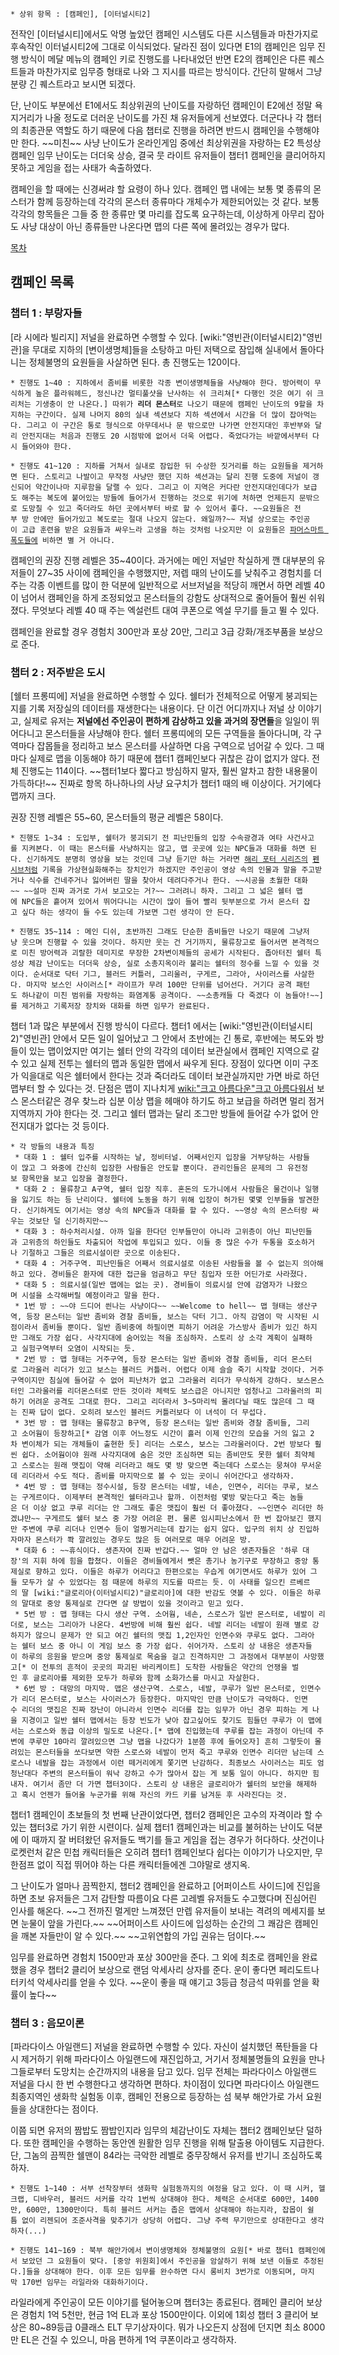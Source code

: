  * 상위 항목 : [캠페인], [이터널시티2]

전작인 [이터널시티]에서도 악명 높았던 캠페인 시스템도 다른 시스템들과 마찬가지로 후속작인 이터널시티2에 그대로 이식되었다. 달라진 점이 있다면 E1의 캠페인은 임무 진행 방식이 메달 메뉴의 캠페인 키로 진행도를 나타내었던 반면 E2의 캠페인은 다른 퀘스트들과 마찬가지로 임무증 형태로 나와 그 지시를 따르는 방식이다. 간단히 말해서 그냥 분량 긴 퀘스트라고 보시면 되겠다.

단, 난이도 부분에선 E1에서도 최상위권의 난이도를 자랑하던 캠페인이 E2에선 정말 욕지거리가 나올 정도로 더러운 난이도를 가진 채 유저들에게 선보였다. 더군다나 각 챕터의 최종관문 역할도 하기 때문에 다음 챕터로 진행을 하려면 반드시 캠페인을 수행해야만 한다. ~~미친~~ 사냥 난이도가 온라인게임 중에선 최상위권을 자랑하는 E2 특성상 캠페인 임무 난이도는 더더욱 상승, 결국 뭇 라이트 유저들이 챕터1 캠페인을 클리어하지 못하고 게임을 접는 사태가 속출하였다.

캠페인을 할 때에는 신경써랴 할 요령이 하나 있다. 캠페인 맵 내에는 보통 몇 종류의 몬스터가 함께 등장하는데 각각의 몬스터 종류마다 개체수가 제한되어있는 것 같다. 보통 각각의 항목들은 그들 중 한 종류만 몇 마리를 잡도록 요구하는데, 이상하게 아무리 잡아도 사냥 대상이 아닌 종류들만 나온다면 맵의 다른 쪽에 몰려있는 경우가 많다.

[[목차]]

== 캠페인 목록 ==

=== 챕터 1 : 부랑자들 ===
[라 시에라 빌리지] 저널을 완료하면 수행할 수 있다. [wiki:"영빈관(이터널시티2)"영빈관]을 무대로 지하의 [변이생명체]들을 소탕하고 마틴 저택으로 잠입해 실내에서 돌아다니는 정체불명의 요원들을 사살하면 된다. 총 진행도는 120이다.

 * 진행도 1~40 : 지하에서 좀비를 비롯한 각종 변이생명체들을 사냥해야 한다. 방어력이 무식하게 높은 플라워헤드, 정신나간 멀티풀샷을 난사하는 쉬 크리쳐[* 다행인 것은 여기 쉬 크리처는 기생충이 안 나온다.] 따위가 '''리더 몬스터'''로 나오기 때문에 캠페인 난이도의 9할을 차지하는 구간이다. 실제 나머지 80의 실내 섹션보다 지하 섹션에서 시간을 더 많이 잡아먹는다. 그리고 이 구간은 통로 형식으로 아무데서나 문 밖으로만 나가면 안전지대인 후반부와 달리 안전지대는 처음과 진행도 20 시점밖에 없어서 더욱 어렵다. 죽었다가는 바깥에서부터 다시 들어와야 한다.

 * 진행도 41~120 : 지하를 거쳐서 실내로 잠입한 뒤 수상한 짓거리를 하는 요원들을 제거하면 된다. 스토리고 나발이고 무작정 사냥만 했던 지하 섹션과는 달리 진행 도중에 저널이 갱신되어 약간이나마 지루함을 달랠 수 있다. 그리고 이 지역은 커다란 안전지대인데다가 보급도 해주는 복도에 붙어있는 방들에 들어가서 진행하는 것으로 위기에 처하면 언제든지 문밖으로 도망칠 수 있고 죽더라도 하던 곳에서부터 바로 할 수 있어서 좋다. ~~요원들은 전부 방 안에만 들어가있고 복도로는 절대 나오지 않는다. 왜일까?~~ 저널 상으로는 주인공이 고급 훈련을 받은 요원들과 싸우느라 고생을 하는 것처럼 나오지만 이 요원들은 [[파머스마트 폭도]]들에 비하면 별 거 아니다.

캠페인의 권장 진행 레벨은 35~40이다. 과거에는 메인 저널만 착실하게 깬 대부분의 유저들이 27~35 사이에 캠페인을 수행했지만, 저렙 때의 난이도를 낮춰주고 경험치를 더 주는 각종 이벤트를 많이 한 덕분에 일반적으로 서브저널을 적당히 깨면서 하면 레벨 40이 넘어서 캠페인을 하게 조정되었고 몬스터들의 강함도 상대적으로 줄어들어 훨씬 쉬워졌다. 무엇보다 레벨 40 때 주는 엑설런트 대여 쿠폰으로 엑설 무기를 들고 뛸 수 있다.

캠페인을 완료할 경우 경험치 300만과 포상 20만, 그리고 3급 강화/개조부품을 보상으로 준다.

=== 챕터 2 : 저주받은 도시 ===
[쉘터 프롱띠에] 저널을 완료하면 수행할 수 있다. 쉘터가 전체적으로 어떻게 붕괴되는지를 기록 저장실의 데이터를 재생한다는 내용이다. 단 이건 어디까지나 저널 상 이야기고, 실제로 유저는 '''저널에선 주인공이 편하게 감상하고 있을 과거의 장면들'''을 일일이 뛰어다니고 몬스터들을 사냥해야 한다. 쉘터 프롱띠에의 모든 구역들을 돌아다니며, 각 구역마다 잡몹들을 정리하고 보스 몬스터를 사살하면 다음 구역으로 넘어갈 수 있다. 그 때마다 실제로 맵을 이동해야 하기 때문에 챕터1 캠페인보다 귀찮은 감이 없지가 않다. 전체 진행도는 114이다. ~~챕터1보다 짧다고 방심하지 말자, 훨씬 알차고 참한 내용물이 가득하다!~~ 진짜로 항목 하나하나의 사냥 요구치가 챕터1 때의 배 이상이다. 거기에다 맵까지 크다.

권장 진행 레벨은 55~60, 몬스터들의 평균 레벨은 58이다.

 * 진행도 1~34 : 도입부, 쉘터가 붕괴되기 전 피난민들의 입장 수속광경과 여타 사건사고를 지켜본다. 이 때는 몬스터를 사냥하지는 않고, 맵 곳곳에 있는 NPC들과 대화를 하면 된다. 신기하게도 분명히 영상을 보는 것인데 그냥 듣기만 하는 거라면 [[해리 포터 시리즈]]의 [[펜시브]]처럼 기록을 가상현실화해주는 장치인가 하겠지만 주인공이 영상 속의 인물과 말을 주고받거나 식수를 건네주거나 잃어버린 딸을 찾아서 데려다주거나 한다. ~~시공을 초월한 대화~~ ~~설마 진짜 과거로 가서 보고오는 거?~~ 그러려니 하자. 그리고 그 넓은 쉘터 맵에 NPC들은 흩어져 있어서 뛰어다니는 시간이 많이 들어 빨리 뒷부분으로 가서 몬스터 잡고 싶다 하는 생각이 들 수도 있는데 가보면 그런 생각이 안 든다.

 * 진행도 35~114 : 메인 디쉬, 초반까진 그래도 단순한 좀비들만 나오기 때문에 그냥저냥 웃으며 진행할 수 있을 것이다. 하지만 웃는 건 거기까지, 물류창고로 들어서면 본격적으로 미친 방어력과 괴랄한 데미지로 무장한 2차변이체들의 공세가 시작된다. 좁아터진 쉘터 특성상 체감 난이도는 더더욱 상승, 실로 소총지옥이라 불리는 쉘터의 정수를 느낄 수 있을 것이다. 순서대로 닥터 기그, 블러드 커틀러, 그리울러, 구게르, 그라아, 사이러스를 사살한다. 마지막 보스인 사이러스[* 라이프가 무려 100만 단위를 넘어선다. 거기다 공격 패턴도 하나같이 미친 범위를 자랑하는 화염계통 공격이다. ~~소총캐들 다 죽겠다 이 놈들아!~~]를 제거하고 기록저장 장치와 대화를 하면 임무가 완료된다.

챕터 1과 많은 부분에서 진행 방식이 다르다. 챕터1 에서는 [wiki:"영빈관(이터널시티2)"영빈관] 안에서 모든 일이 일어났고 그 안에서 초반에는 긴 통로, 후반에는 복도와 방들이 있는 맵이었지만 여기는 쉘터 안의 각각의 데이터 보관실에서 캠페인 지역으로 갈 수 있고 실제 전투는 쉘터의 맵과 동일한 맵에서 싸우게 된다. 장점이 있다면 이미 구조가 익을대로 익은 쉘터에서 한다는 것과 죽더라도 데이터 보관실까지만 가면 바로 하던 맵부터 할 수 있다는 것. 단점은 맵이 지나치게 [[wiki:"크고 아름다운"크고 아름다워서]] 보스 몬스터같은 경우 찾느라 십분 이상 맵을 헤매야 하기도 하고 보급을 하려면 멀리 점거지역까지 가야 한다는 것. 그리고 쉘터 맵과는 달리 조그만 방들에 들어갈 수가 없어 안전지대가 없다는 것 등이다.

 * 각 방들의 내용과 특징
  * 대화 1 : 쉘터 입주를 시작하는 날, 정비터널. 어째서인지 입장을 거부당하는 사람들이 많고 그 와중에 간신히 입장한 사람들은 안도할 뿐이다. 관리인들은 문제의 그 유전정보 항목만을 보고 입장을 결정한다.
  * 대화 2 : 물류창고 A구역, 쉘터 입장 직후. 혼돈의 도가니에서 사람들은 물건이나 일행을 잃기도 하는 등 난리이다. 쉘터에 노동을 하기 위해 입장이 허가된 몇몇 인부들을 발견한다. 신기하게도 여기서는 영상 속의 NPC들과 대화를 할 수 있다. ~~영상 속의 몬스터랑 싸우는 것보단 덜 신기하지만~~
  * 대화 3 : 하수처리시설. 아까 일을 한다던 인부들만이 아니라 고위층이 아닌 피난민들과 고위층의 하인들도 차출되어 작업에 투입되고 있다. 이들 중 많은 수가 두통을 호소하거나 기절하고 그들은 의료시설이란 곳으로 이송된다.
  * 대화 4 : 거주구역. 피난민들은 어째서 의료시설로 이송된 사람들을 볼 수 없는지 의아해하고 있다. 경비들은 환자에 대한 접근을 엄금하고 무단 침입자 또한 어딘가로 사라졌다.
  * 대화 5 : 의료시설(일반 맵에는 없는 곳). 경비들이 의료시설 안에 감염자가 나왔으며 시설을 소각해버릴 예정이라고 말을 한다.
  * 1번 방 : ~~야 드디어 씐나는 사냥이다~~ ~~Welcome to hell~~ 맵 형태는 생산구역, 등장 몬스터는 일반 좀비와 경찰 좀비들, 보스는 닥터 기그. 아직 감염이 막 시작된 시점이라서 좀비들 뿐이다. 일반 좀비중에 하필이면 피하기 어려운 가스방사 좀비가 있긴 하지만 그래도 가장 쉽다. 사각지대에 숨어있는 적을 조심하자. 스토리 상 소각 계획이 실패하고 실험구역부터 오염이 시작되는 듯.
  * 2번 방 : 맵 형태는 거주구역, 등장 몬스터는 일반 좀비와 경찰 좀비들, 리더 몬스터로 그라울러 리더가 있고 보스는 블러드 커틀러. 어렵다 이제 슬슬 죽기 시작할 것이다. 거주구역이지만 침실에 들어갈 수 없어 피난처가 없고 그라울러 리더가 무식하게 강하다. 보스몬스터인 그라울러를 리더몬스터로 만든 것이라 체력도 보스급은 아니지만 엄청나고 그라울러의 피하기 어려운 공격도 그대로 한다. 그리고 리더라서 3~5마리씩 몰려다닐 때도 많은데 그 때는 진짜 답이 없다. 오히려 보스인 블러드 커틀러보다 이 녀석이 더 무섭다.
  * 3번 방 : 맵 형태는 물류창고 B구역, 등장 몬스터는 일반 좀비와 경찰 좀비들, 그리고 소어웜이 등장하고[* 감염 이후 어느정도 시간이 흘러 이제 인간의 모습을 거의 잃고 2차 변이체가 되는 개체들이 출현한 듯] 리더는 스로스, 보스는 그라울러이다. 2번 방보다 훨씬 쉽다. 소어웜이야 원래 사각지대에 숨은 것만 조심하면 되는 좀비만도 못한 쉘터 최약체고 스로스는 원래 맷집이 약해 리더라고 해도 몇 방 맞으면 죽는데다 스로스는 뭉쳐야 무서운데 리더라서 수도 적다. 좀비를 마지막으로 볼 수 있는 곳이니 쉬어간다고 생각하자.
  * 4번 방 : 맵 형태는 정수시설, 등장 몬스터는 네발, 네손, 인면수, 리더는 쿠루, 보스는 구게르이다. 이제부터 본격적인 쉘터라고나 할까. 이전처럼 몇방 맞는다고 죽는 놈들은 더 이상 없고 쿠루 리더는 안 그래도 좋은 맷집이 훨씬 더 좋아졌다. ~~인면수 리더만 하겠냐만~~ 구게르도 쉘터 보스 중 가장 어려운 편. 물론 임시피난소에서 한 번 잡아보긴 했지만 주변에 쿠루 리더나 인면수 등이 얼쩡거리는데 잡기는 쉽지 않다. 입구의 위치 상 진입하자마자 몬스터가 쫙 깔려있는 경우도 많은 등 여러모로 매우 어려운 방.
  * 대화 6 : ~~휴식이다. 생존자여 진짜 반갑다.~~ 얼마 안 남은 생존자들은 '하루 대장'의 지휘 하에 힘을 합쳤다. 이들은 경비들에게서 뺏은 총기나 농기구로 무장하고 중앙 통제실로 향하고 있다. 이들은 하루가 어리다고 한편으로는 우습게 여기면서도 하루가 있어 그들 모두가 살 수 있었다는 점 때문에 하루의 지도를 따르는 듯. 이 사태를 일으킨 르베르의 딸 [wiki:"글로리아(이터널시티2)"글로리아]에 대한 반감도 엿볼 수 있다. 이들은 하루의 말대로 중앙 통제실로 간다면 살 방법이 있을 것이라고 믿고 있다.
  * 5번 방 : 맵 형태는 다시 생산 구역. 소어웜, 네손, 스로스가 일반 몬스터로, 네발이 리더로, 보스는 그리아가 나온다. 4번방에 비해 훨씬 쉽다. 네발 리더는 네발이 원래 별로 강하지가 않으니 문제가 안 되고 여긴 쉘터의 맷집 1,2인자인 인면수와 쿠루도 없다. 그라아는 쉘터 보스 중 아니 이 게임 보스 중 가장 쉽다. 쉬어가자. 스토리 상 내용은 생존자들이 하루의 응원을 받으며 중앙 통제실로 목숨을 걸고 진격하지만 그 과정에서 대부분이 사망했고[* 이 전투의 흔적이 곳곳의 파괴된 바리케이트] 도착한 사람들은 약간의 언쟁을 벌인 후 글로리아를 제외한 모두가 하루와 함께 소화가스를 마시고 자살한다. 
  * 6번 방 : 대망의 마지막. 맵은 생산구역. 스로스, 네발, 쿠루가 일반 몬스터로, 인면수가 리더 몬스터로, 보스는 사이러스가 등장한다. 마지막인 만큼 난이도가 극악하다. 인면수 리더의 맷집은 진짜 장난이 아니라서 인면수 리더를 잡는 임무가 아닌 경우 피하는 게 나을 지경이고 일반 쉘터 맵에서는 등장 빈도가 낮아 잡고싶어도 찾기도 힘들던 쿠루가 이 맵에서는 스로스와 동급 이상의 밀도로 나온다.[* 맵에 진입했는데 쿠루를 잡는 과정이 아닌데 주변에 쿠루만 10마리 깔려있으면 그냥 맵을 나갔다가 1분쯤 후에 들어오자] 흔히 그렇듯이 몰려있는 몬스터들을 쏘다보면 약한 스로스와 네발이 먼저 죽고 쿠루와 인면수 리더만 남는데 스로스나 네발을 잡는 과정에서 이런 떼거리에게 쫓기면 난감하다. 최종보스 사이러스는 피도 엄청난대다 주변의 몬스터들이 워낙 강하고 수가 많아서 잡는 게 보통 일이 아니다. 하지만 힘내자. 여기서 좀만 더 가면 챕터3이다. 스토리 상 내용은 글로리아가 쉘터의 보안을 해제하고 혹시 언젠가 들어올 누군가를 위해 자신의 카드 키를 남겨둔 후 사라진다는 것.
 
챕터1 캠페인이 초보들의 첫 번째 난관이었다면, 챕터2 캠페인은 고수의 자격이라 할 수 있는 챕터3로 가기 위한 시련이다. 실제 챕터1 캠페인과는 비교를 불허하는 난이도 덕분에 이 때까지 잘 버텨왔던 유저들도 백기를 들고 게임을 접는 경우가 허다하다. 샷건이나 로켓런처 같은 민첩 캐릭터들은 오히려 챕터1 캠페인보다 쉽다는 이야기가 나오지만, 무한점프 없이 직접 뛰어야 하는 다른 캐릭터들에겐 그야말로 생지옥. 

그 난이도가 얼마나 끔찍한지, 챕터2 캠페인을 완료하고 [어퍼이스트 사이드]에 진입을 하면 초보 유저들은 그저 감탄할 따름이요 다른 고레벨 유저들도 수고했다며 진심어린 인사를 해온다. ~~그 전까진 멀게만 느껴졌던 만렙 유저들이 보내는 격려의 메세지를 보면 눈물이 앞을 가린다.~~ ~~어퍼이스트 사이드에 입성하는 순간의 그 쾌감은 캠페인을 깨본 자들만이 알 수 있다.~~ ~~고위연합의 가입 권유는 덤이다.~~

임무를 완료하면 경험치 1500만과 포상 300만을 준다. 그 외에 최초로 캠페인을 완료했을 경우 챕터2 클리어 보상으로 랜덤 악세사리 상자를 준다. 운이 좋다면 페리도트나 터키석 악세사리를 얻을 수 있다. ~~운이 좋을 때 얘기고 3등급 청금석 따위를 얻을 확률이 높다~~

=== 챕터 3 : 음모이론 ===
[파라다이스 아일랜드] 저널을 완료하면 수행할 수 있다. 자신이 설치했던 폭탄들을 다시 제거하기 위해 파라다이스 아일랜드에 재진입하고, 거기서 정체불명들의 요원을 만나 그들로부터 도망치는 순간까지의 내용을 담고 있다. 임무 전체는 파라다이스 아일랜드 저널을 다시 한 번 수행한다고 생각하면 편하다. 차이점이 있다면 파라다이스 아일랜드 최종지역인 생화학 실험동 이후, 캠페인 전용으로 등장하는 섬 북부 해안가로 가서 요원들을 상대한다는 점이다.

이쯤 되면 유저의 짬밥도 짬밥인지라 임무의 체감난이도 자체는 챕터2 캠페인보단 덜하다. 또한 캠페인을 수행하는 동안엔 원활한 임무 진행을 위해 탈출용 아이템도 지급한다. 단, 그놈의 끔찍한 쉘맨이 84라는 극악한 레벨로 중무장해서 유저를 반기니 조심하도록 하자. 

 * 진행도 1~140 : 서부 선착장부터 생화학 실험동까지의 여정을 담고 있다. 이 때 시커, 헬크랩, 디바우러, 블러드 서커를 각각 1번씩 상대해야 한다. 체력은 순서대로 600만, 1400만, 600만, 1300만이다. 특히 블러드 서커는 좁은 맵에서 상대해야 하는지라, 잡몹이 쉴틈 없이 리젠되어 조준사격을 맞추기가 상당히 어렵다. 그냥 주력 무기만으로 상대한다고 생각하자(...)

 * 진행도 141~169 : 북부 해안가에서 변이생명체와 정체불명의 요원[* 바로 챕터1 캠페인에서 보았던 그 요원들이 맞다. [중앙 위원회]에서 주인공을 암살하기 위해 보낸 이들로 추정된다.]들을 상대해야 한다. 이후 모든 임무를 완수하면 다시 롱비치 3번가로 이동되며, 마지막 170번 임무는 라일라와 대화하기이다.

라일라에게 주인공이 모든 이야기를 털어놓으며 챕터3는 종료된다. 캠페인 클리어 보상은 경험치 1억 5천만, 현금 1억 EL과 포상 1500만이다. 이외에 1회성 챕터 3 클리어 보상은 80~89등급 0클래스 ELT 무기상자이다. 뭐가 나오든지 상점에 던지면 최소 8000만 EL은 건질 수 있으니, 마음 편하게 1억 쿠폰이라고 생각하자.


